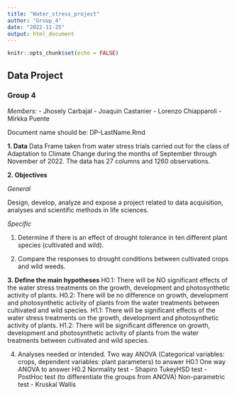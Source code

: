 ```yaml
---
title: "Water_stress_project"
author: "Group_4"
date: "2022-11-25"
output: html_document
---
```


```r
knitr::opts_chunk$set(echo = FALSE)
```

## Data Project

### Group 4

*Members:* 
- Jhosely Carbajal
- Joaquin Castanier
- Lorenzo Chiapparoli
- Mirkka Puente

Document name should be: DP-LastName.Rmd

**1. Data**
Data Frame taken from water stress trials carried out for the class of Adaptation to Climate Change during the months of September through November of 2022. The data has 27 columns and 1260 observations.

**2. Objectives**

*General* 

Design, develop, analyze and expose a project related to data acquisition, analyses and scientific methods in life sciences.

*Specific*

1. Determine if there is an effect of drought tolerance in ten different plant species (cultivated and wild). 

2. Compare the responses to drought conditions between cultivated crops and wild weeds. 

**3. Define the main hypotheses**
H0.1: There will be NO significant effects of the water stress treatments on the growth, development and photosynthetic activity of plants. 
H0.2: There will be no difference on growth, development and photosynthetic activity of plants from the water treatments between cultivated and wild species. 
H1.1: There will be significant effects of the water stress treatments on the growth, development and photosynthetic activity of plants. 
H1.2: There will be significant difference on growth, development and photosynthetic activity of plants from the water treatments between cultivated and wild species.

4. Analyses needed or intended.
Two way ANOVA (Categorical variables: crops, dependent variables: plant parameters) to answer H0.1
One way ANOVA to answer H0.2
Normality test - Shapiro 
TukeyHSD test - PostHoc test (to differentiate the groups from ANOVA)
Non-parametric test - Kruskal Wallis

